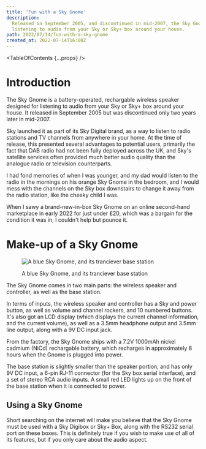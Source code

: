 ```yaml
---
title: 'Fun with a Sky Gnome'
description:
  Released in September 2005, and discontinued in mid-2007, the Sky Gnome was a battery-operated, rechargable wireless speaker designed for
  listening to audio from your Sky or Sky+ box around your house.
path: 2022/07/14/fun-with-a-sky-gnome
created_at: 2022-07-14T16:00Z
---
```


<TableOfContents {...props} />

# Introduction

The Sky Gnome is a battery-operated, rechargable wireless speaker designed for listening to audio from your Sky or Sky+ box around your house. It
released in September 2005 but was discontinued only two years later in mid-2007.

Sky launched it as part of its Sky Digital brand, as a way to listen to radio stations and TV channels from anywhere in your home. At the time of
release, this presented several advantages to potential users, primarily the fact that DAB radio had not been fully deployed across the UK, and
Sky's satellite services often provided much better audio quality than the analogue radio or television counterparts.

I had fond memories of when I was younger, and my dad would listen to the radio in the mornings on his orange Sky Gnome in the bedroom, and I
would mess with the channels on the Sky box downstairs to change it away from the radio station, like the cheeky child I was.

When I sawy a brand-new-in-box Sky Gnome on an online second-hand marketplace in early 2022 for just under £20, which was a bargain for the
condition it was in, I couldn't help but pounce it.

# Make-up of a Sky Gnome

<figure>

![A blue Sky Gnome, and its tranciever base station](sky-gnome.jpg)

<figcaption>

A blue Sky Gnome, and its tranciever base station

</figcaption>
</figure>

The Sky Gnome comes in two main parts: the wireless speaker and controller, as well as the base station.

In terms of inputs, the wireless speaker and controller has a Sky and power button, as well as volume and channel rockers, and 10 numbered
buttons. It's also got an LCD display (which displays the current channel information, and the current volume), as well as a 3.5mm headphone
output and 3.5mm line output, along with a 9V DC input jack.

From the factory, the Sky Gnome ships with a 7.2V 1000mAh nickel cadmium (NiCd) rechargable battery, which recharges in approximately 8 hours
when the Gnome is plugged into power.

The base station is slightly smaller than the speaker portion, and has only 9V DC input, a 6-pin RJ-11 connector (for the Sky box serial
interface), and a set of stereo RCA audio inputs. A small red LED lights up on the front of the base station when it is connected to power.

## Using a Sky Gnome

Short searching on the internet will make you believe that the Sky Gnome must be used with a Sky Digibox or Sky+ Box, along with the RS232 serial
port on these boxes. This is definitely true if you wish to make use of all of its features, but if you only care about the audio aspect.
